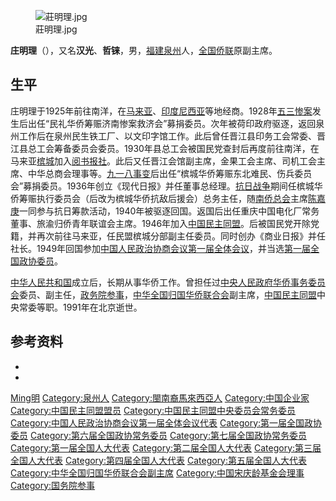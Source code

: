 [[File:莊明理.jpg|thumb]]

'''庄明理'''（{{bd|1909年||1991年|5月19日|catIdx=Zhuang庄}}），又名'''汉光'''、'''哲铼'''，男，[[福建|福建]][[泉州|泉州]]人，[[全国侨联|全国侨联]]原副主席。

== 生平 ==
庄明理于1925年前往南洋，在[[马来亚|马来亚]]、[[印度尼西亚|印度尼西亚]]等地经商。1928年[[五三惨案|五三惨案]]发生后出任“民礼华侨筹赈济南惨案救济会”募捐委员。次年被荷印政府驱逐，返回泉州工作后在泉州民生铁工厂、以文印字馆工作。此后曾任晋江县印务工会常委、晋江县总工会筹备委员会委员。1930年县总工会被国民党查封后再度前往南洋，在马来亚[[槟城|槟城]]加入[[阅书报社|阅书报社]]。此后又任晋江会馆副主席，金果工会主席、司机工会主席、中华总商会理事等。[[九一八事变|九一八事变]]后出任“槟城华侨筹赈东北难民、伤兵委员会”募捐委员。1936年创立《现代日报》并任董事总经理。[[抗日战争|抗日战争]]期间任槟城华侨筹赈执行委员会（后改为槟城华侨抗敌后援会）总务主任，随[[南侨总会|南侨总会]]主席[[陈嘉庚|陈嘉庚]]一同参与抗日筹款活动，1940年被驱逐回国。返国后出任重庆中国电化厂常务董事、旅渝归侨青年联谊会主席。1946年加入[[中国民主同盟|中国民主同盟]]。后被国民党开除党籍，并再次前往马来亚，任民盟槟城分部副主任委员。同时创办《商业日报》并任社长。1949年回国参加[[中国人民政治协商会议第一届全体会议|中国人民政治协商会议第一届全体会议]]，并当选[[第一届全国政协委员|第一届全国政协委员]]。

[[中华人民共和国|中华人民共和国]]成立后，长期从事华侨工作。曾担任过[[中央人民政府华侨事务委员会|中央人民政府华侨事务委员会]]委员、副主任，[[政务院参事|政务院参事]]，[[中华全国归国华侨联合会|中华全国归国华侨联合会]]副主席，[[中国民主同盟|中国民主同盟]]中央常委等职。1991年在北京逝世。

== 参考资料 ==
{{ReflistH}}
* {{cite web|url=http://www.fjsq.gov.cn/showtext.asp?ToBook=3215&index=2519|title=庄明理|publisher=福建省情资料库（《晋江市志》）|access-date=2011-09-18|archive-url=https://web.archive.org/web/20160304103803/http://www.fjsq.gov.cn/showtext.asp?ToBook=3215&index=2519|archive-date=2016-03-04|dead-url=yes}}
* {{cite web|url=http://www.fjsq.gov.cn/showtext.asp?ToBook=3189&index=2132|title=庄明理|publisher=福建省情资料库（《鲤城区志》）|access-date=2011-09-18|archive-url=https://web.archive.org/web/20160304113617/http://www.fjsq.gov.cn/showtext.asp?ToBook=3189&index=2132|archive-date=2016-03-04|dead-url=yes}}
{{ReflistF}}

{{国务院参事}}
{{Navboxes 
| title  = 庄明理在[[中国民主同盟|中国民主同盟]]的职务
| list1  =
{{中国民主同盟第四届中央委员会}}
{{中国民主同盟第五届中央委员会}}
{{中国民主同盟第六届中央委员会}}
}}
{{Navboxes 
| title  = 庄明理在[[中华全国归国华侨联合会|中华全国归国华侨联合会]]的职务
| list1  =
{{中华全国归国华侨联合会第一届委员会}}
{{中华全国归国华侨联合会第二届委员会}}
{{中华全国归国华侨联合会第三届委员会}}
{{中华全国归国华侨联合会第四届委员会}}
}}
{{Navboxes 
| title  = 庄明理在[[中国宋庆龄基金会|中国宋庆龄基金会]]的职务
| list1  =
{{宋庆龄基金会第一届理事会}}
}}

{{Authority control}}
{{DEFAULTSORT:Zhuang庄}}
[[Category:莊姓|Ming明]]
[[Category:泉州人|Category:泉州人]]
[[Category:閩南裔馬來西亞人|Category:閩南裔馬來西亞人]]
[[Category:中国企业家|Category:中国企业家]]
[[Category:中国民主同盟盟员|Category:中国民主同盟盟员]]
[[Category:中国民主同盟中央委员会常务委员|Category:中国民主同盟中央委员会常务委员]]
[[Category:中国人民政治协商会议第一届全体会议代表|Category:中国人民政治协商会议第一届全体会议代表]]
[[Category:第一届全国政协委员|Category:第一届全国政协委员]]
[[Category:第六届全国政协常务委员|Category:第六届全国政协常务委员]]
[[Category:第七届全国政协常务委员|Category:第七届全国政协常务委员]]
[[Category:第一届全国人大代表|Category:第一届全国人大代表]]
[[Category:第二届全国人大代表|Category:第二届全国人大代表]]
[[Category:第三届全国人大代表|Category:第三届全国人大代表]]
[[Category:第四届全国人大代表|Category:第四届全国人大代表]]
[[Category:第五届全国人大代表|Category:第五届全国人大代表]]
[[Category:中华全国归国华侨联合会副主席|Category:中华全国归国华侨联合会副主席]]
[[Category:中国宋庆龄基金会理事|Category:中国宋庆龄基金会理事]]
[[Category:国务院参事|Category:国务院参事]]